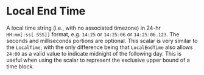 # Local End Time

A local time string (i.e., with no associated timezone) in 24-hr `HH:mm[:ss[.SSS]]` format, e.g. `14:25` or `14:25:06` or `14:25:06.123`. The seconds and milliseconds portions are optional. This scalar is very similar to the `LocalTime`, with the only difference being that `LocalEndTime` also allows `24:00` as a valid value to indicate midnight of the following day. This is useful when using the scalar to represent the exclusive upper bound of a time block.
